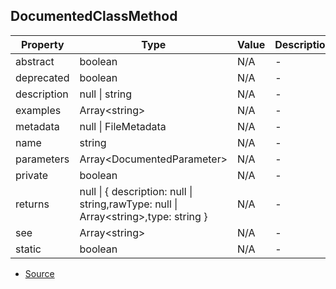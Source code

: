## DocumentedClassMethod


| Property | Type | Value | Description |
| ----------- | ----------- | ----------- | ----------- |
| abstract | boolean | N/A | - |
| deprecated | boolean | N/A | - |
| description | null \| string | N/A | - |
| examples | Array\<string> | N/A | - |
| metadata | null \| FileMetadata | N/A | - |
| name | string | N/A | - |
| parameters | Array\<DocumentedParameter> | N/A | - |
| private | boolean | N/A | - |
| returns | null \| \{ description: null \| string,rawType: null \| Array\<string>,type: string } | N/A | - |
| see | Array\<string> | N/A | - |
| static | boolean | N/A | - |


- [Source](https://github.com/neplextech/typedoc-nextra/blob/8fffbbb/src/serializers/ClassSerializer.ts#L50)